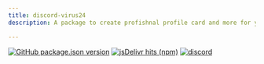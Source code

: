 ```yaml
---
title: discord-virus24
description: A package to create profishnal profile card and more for your discord bot.

---
```




 [![GitHub package.json version](https://img.shields.io/github/package-json/v/virgel1995/discord-virus24?color=aqua&logo=v&logoColor=yellow)](https://gitHub.com/virgel1995/discord-virus24)
 [![jsDelivr hits (npm)](https://img.shields.io/jsdelivr/npm/hm/discord-virus24?color=blue&label=npmDownloads&logo=npm&style=social)](https://www.npmjs.com/package/discord-virus24)
 [![discord](https://img.shields.io/discord/827294479479472149?color=blue&label=discord&logo=discord&logoColor=aqua&style=social)](https://discord.gg/eenQW67QWp)



